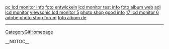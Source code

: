 <a href= http://lcd-monitor.oldbigtits.cn/pc-lcd-monitor.html >pc lcd monitor info</a>   <a href= http://foto.oldbigtits.cn/foto-entwickeln.html >foto entwickeln</a>   <a href= http://lcd-monitor.oldbigtits.cn/lcd-monitor-test.html >lcd monitor test info</a>   <a href= http://foto.oldbigtits.cn/foto-album-web.html >foto album web</a>   <a href= http://lcd-monitor.oldbigtits.cn/adi-lcd-monitor.html >adi lcd monitor</a>   <a href= http://lcd-monitor.oldbigtits.cn/viewsonic-lcd-monitor.html >viewsonic lcd monitor 5</a>   <a href= http://foto.oldbigtits.cn/photo-shop.html >photo shop good info</a>   <a href= http://lcd-monitor.oldbigtits.cn/17-lcd-monitor.html >17 lcd monitor 6</a>   <a href= http://foto.oldbigtits.cn/adobe-photo-shop.html >adobe photo shop forum</a>   <a href= http://foto.oldbigtits.cn/foto-album-de.html >foto album de</a>
----
[[CategoryGitHomepage]]

__NOTOC__